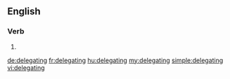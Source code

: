 
==English==

===Verb===
{{head|en}}

# {{present participle of|delegate}}

[[de:delegating]]
[[fr:delegating]]
[[hu:delegating]]
[[my:delegating]]
[[simple:delegating]]
[[vi:delegating]]